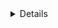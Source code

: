 <Details title="IdP-initiated SSO">
    Enabling the `allow_idp_initiated` flag in SAML connectors allows users to
    login to Teleport with one click from the dashboard provided by the IdP.

    This feature is potentially unsafe and should be used with caution.

    Enabling IdP-initiated login comes with notable security risks such as:
    - Possibility of replay attacks on the SAML payload giving an attacker a secret web session
    - Increased risk to man-in-the-middle based session hijacking and impersonation attacks
</Details>
